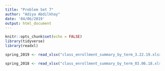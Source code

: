 ```yaml
---
title: "Problem Set 7"
author: "Adiya Abdilkhay"
date: '04/06/2019'
output: html_document
---
```


```r
knitr::opts_chunk$set(echo = FALSE)
library(tidyverse)
library(readxl)
```

```r
spring_2019 <- read_xlsx("class_enrollment_summary_by_term_3.22.19.xlsx")

spring_2018 <- read_xlsx("class_enrollment_summary_by_term_03.06.18.xlsx")
```


